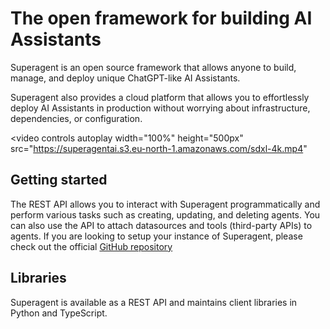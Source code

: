 # The open framework for building AI Assistants

Superagent is an open source framework that allows anyone to build, manage, and deploy unique ChatGPT-like AI Assistants.

Superagent also provides a cloud platform that allows you to effortlessly deploy AI Assistants in production without worrying about infrastructure, dependencies, or configuration.

<video
  controls
  autoplay
  width="100%"
  height="500px"
  src="https://superagentai.s3.eu-north-1.amazonaws.com/sdxl-4k.mp4"
></video>

## Getting started

The REST API allows you to interact with Superagent programmatically and perform various tasks such as creating, updating, and deleting agents. You can also use the API to attach datasources and tools (third-party APIs) to agents.
If you are looking to setup your instance of Superagent, please check out the official [GitHub repository](https://github.com/homanp/superagent)

## Libraries

Superagent is available as a REST API and maintains client libraries in Python and TypeScript.

<Cards center>
  <Card title="Python" href="https://github.com/homanp/superagent-py" />
  <Card
    title="Node/Typescript"
    href="https://github.com/homanp/superagent-js"
  />
  <Card
    title="Swift (community)"
    href="https://github.com/simonweniger/superagent-swift"
  />
</Cards>
